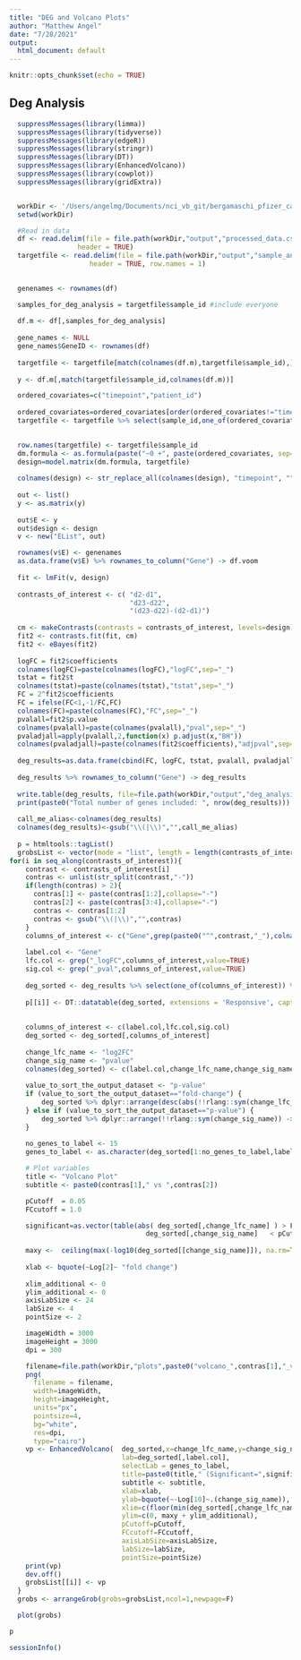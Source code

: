 ```yaml
---
title: "DEG and Volcano Plots"
author: "Matthew Angel"
date: "7/28/2021"
output:
  html_document: default
---
```


```r
knitr::opts_chunk$set(echo = TRUE)
```

## Deg Analysis

```r
  suppressMessages(library(limma))
  suppressMessages(library(tidyverse))
  suppressMessages(library(edgeR))
  suppressMessages(library(stringr))
  suppressMessages(library(DT))
  suppressMessages(library(EnhancedVolcano))
  suppressMessages(library(cowplot))
  suppressMessages(library(gridExtra))


  workDir <- '/Users/angelmg/Documents/nci_vb_git/bergamaschi_pfizer_cancer'
  setwd(workDir)

  #Read in data
  df <- read.delim(file = file.path(workDir,"output","processed_data.csv"), sep = ',',
                 header = TRUE)
  targetfile <- read.delim(file = file.path(workDir,"output","sample_annot.csv"), sep = ',',
                    header = TRUE, row.names = 1)

  
  genenames <- rownames(df)

  samples_for_deg_analysis = targetfile$sample_id #include everyone
  
  df.m <- df[,samples_for_deg_analysis]
  
  gene_names <- NULL
  gene_names$GeneID <- rownames(df)
  
  targetfile <- targetfile[match(colnames(df.m),targetfile$sample_id),] #just make extra sure
  
  y <- df.m[,match(targetfile$sample_id,colnames(df.m))]

  ordered_covariates=c("timepoint","patient_id")
  
  ordered_covariates=ordered_covariates[order(ordered_covariates!="timepoint")]
  targetfile <- targetfile %>% select(sample_id,one_of(ordered_covariates)) %>% as.data.frame()

  
  row.names(targetfile) <- targetfile$sample_id
  dm.formula <- as.formula(paste("~0 +", paste(ordered_covariates, sep="+", collapse="+")))
  design=model.matrix(dm.formula, targetfile)
  
  colnames(design) <- str_replace_all(colnames(design), "timepoint", "")
  
  out <- list()
  y <- as.matrix(y)
  
  out$E <- y
  out$design <- design
  v <- new("EList", out)  

  rownames(v$E) <- genenames
  as.data.frame(v$E) %>% rownames_to_column("Gene") -> df.voom
  
  fit <- lmFit(v, design)
  
  contrasts_of_interest <- c( "d2-d1",
                              "d23-d22",
                              "(d23-d22)-(d2-d1)")
  
  cm <- makeContrasts(contrasts = contrasts_of_interest, levels=design)
  fit2 <- contrasts.fit(fit, cm)
  fit2 <- eBayes(fit2)
  
  logFC = fit2$coefficients
  colnames(logFC)=paste(colnames(logFC),"logFC",sep="_")
  tstat = fit2$t
  colnames(tstat)=paste(colnames(tstat),"tstat",sep="_")
  FC = 2^fit2$coefficients
  FC = ifelse(FC<1,-1/FC,FC)
  colnames(FC)=paste(colnames(FC),"FC",sep="_")
  pvalall=fit2$p.value
  colnames(pvalall)=paste(colnames(pvalall),"pval",sep="_")
  pvaladjall=apply(pvalall,2,function(x) p.adjust(x,"BH"))
  colnames(pvaladjall)=paste(colnames(fit2$coefficients),"adjpval",sep="_")
  
  deg_results=as.data.frame(cbind(FC, logFC, tstat, pvalall, pvaladjall))
  
  deg_results %>% rownames_to_column("Gene") -> deg_results
  
  write.table(deg_results, file=file.path(workDir,"output","deg_analysis.tsv"), sep="\t", row.names = FALSE)
  print(paste0("Total number of genes included: ", nrow(deg_results)))
  
  call_me_alias<-colnames(deg_results)
  colnames(deg_results)<-gsub("\\(|\\)","",call_me_alias)
  
  p = htmltools::tagList()
  grobsList <- vector(mode = "list", length = length(contrasts_of_interest))
for(i in seq_along(contrasts_of_interest)){
    contrast <- contrasts_of_interest[i]
    contras <- unlist(str_split(contrast,"-"))
    if(length(contras) > 2){
      contras[1] <- paste(contras[1:2],collapse="-")
      contras[2] <- paste(contras[3:4],collapse="-")
      contras <- contras[1:2]
      contras <- gsub("\\(|\\)","",contras)
    }
    columns_of_interest <- c("Gene",grep(paste0("^",contrast,"_"),colnames(deg_results),value=TRUE))
    
    label.col <- "Gene"
    lfc.col <- grep("_logFC",columns_of_interest,value=TRUE)    
    sig.col <- grep("_pval",columns_of_interest,value=TRUE)
    
    deg_sorted <- deg_results %>% select(one_of(columns_of_interest)) %>% arrange(!!rlang::sym(sig.col))
    
    p[[i]] <- DT::datatable(deg_sorted, extensions = 'Responsive', caption=htmltools::tags$caption(paste0("DEG Statistics for contrast: ",contras[1],"_vs_",contras[2]) ,style="color:gray; font-size: 18px" ),rownames=F, width = "100%", height = "auto")
    
    
    columns_of_interest <- c(label.col,lfc.col,sig.col)
    deg_sorted <- deg_sorted[,columns_of_interest]
    
    change_lfc_name <- "log2FC"
    change_sig_name <- "pvalue"
    colnames(deg_sorted) <- c(label.col,change_lfc_name,change_sig_name)
    
    value_to_sort_the_output_dataset <- "p-value"
    if (value_to_sort_the_output_dataset=="fold-change") {
        deg_sorted %>% dplyr::arrange(desc(abs(!!rlang::sym(change_lfc_name)))) -> deg_sorted
    } else if (value_to_sort_the_output_dataset=="p-value") {
        deg_sorted %>% dplyr::arrange(!!rlang::sym(change_sig_name)) -> deg_sorted
    }
    
    no_genes_to_label <- 15
    genes_to_label <- as.character(deg_sorted[1:no_genes_to_label,label.col])

    # Plot variables
    title <- "Volcano Plot"
    subtitle <- paste0(contras[1]," vs ",contras[2])

    pCutoff  = 0.05
    FCcutoff = 1.0

    significant=as.vector(table(abs( deg_sorted[,change_lfc_name] ) > FCcutoff &
                                  deg_sorted[,change_sig_name]   < pCutoff))[2]
    
    maxy <-  ceiling(max(-log10(deg_sorted[[change_sig_name]]), na.rm=TRUE))
    
    xlab <- bquote(~Log[2]~ "fold change")
  
    xlim_additional <- 0
    ylim_additional <- 0
    axisLabSize <- 24
    labSize <- 4
    pointSize <- 2

    imageWidth = 3000
    imageHeight = 3000
    dpi = 300

    filename=file.path(workDir,"plots",paste0("volcano_",contras[1],"_vs_",contras[2],".png"))
    png(
      filename = filename,
      width=imageWidth,
      height=imageHeight,
      units="px",
      pointsize=4,
      bg="white",
      res=dpi,
      type="cairo")    
    vp <- EnhancedVolcano(  deg_sorted,x=change_lfc_name,y=change_sig_name,
                            lab=deg_sorted[,label.col],
                            selectLab = genes_to_label,
                            title=paste0(title," (Significant=",significant,")"),
                            subtitle <- subtitle,
                            xlab=xlab,
                            ylab=bquote(~-Log[10]~.(change_sig_name)),
                            xlim=c(floor(min(deg_sorted[,change_lfc_name])) - xlim_additional,ceiling(max(deg_sorted[,change_lfc_name]))+ xlim_additional),
                            ylim=c(0, maxy + ylim_additional),
                            pCutoff=pCutoff,
                            FCcutoff=FCcutoff,
                            axisLabSize=axisLabSize,
                            labSize=labSize,
                            pointSize=pointSize)
    print(vp)
    dev.off()
    grobsList[[i]] <- vp
  }
  grobs <- arrangeGrob(grobs=grobsList,ncol=1,newpage=F)

```

```r
  plot(grobs)
```

```r
p
```

```r

sessionInfo()
```